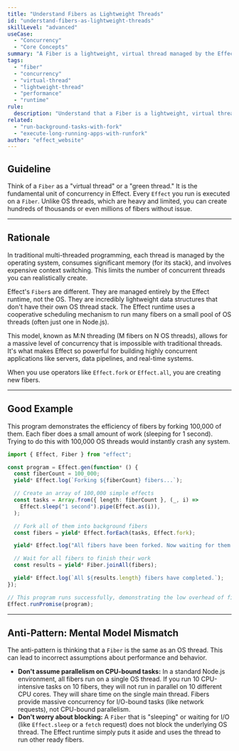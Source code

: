 ```yaml
---
title: "Understand Fibers as Lightweight Threads"
id: "understand-fibers-as-lightweight-threads"
skillLevel: "advanced"
useCase:
  - "Concurrency"
  - "Core Concepts"
summary: "A Fiber is a lightweight, virtual thread managed by the Effect runtime, enabling massive concurrency on a single OS thread without the overhead of traditional threading."
tags:
  - "fiber"
  - "concurrency"
  - "virtual-thread"
  - "lightweight-thread"
  - "performance"
  - "runtime"
rule:
  description: "Understand that a Fiber is a lightweight, virtual thread managed by the Effect runtime for massive concurrency."
related:
  - "run-background-tasks-with-fork"
  - "execute-long-running-apps-with-runfork"
author: "effect_website"
---
```


## Guideline

Think of a `Fiber` as a "virtual thread" or a "green thread." It is the fundamental unit of concurrency in Effect. Every `Effect` you run is executed on a `Fiber`. Unlike OS threads, which are heavy and limited, you can create hundreds of thousands or even millions of fibers without issue.

---

## Rationale

In traditional multi-threaded programming, each thread is managed by the operating system, consumes significant memory (for its stack), and involves expensive context switching. This limits the number of concurrent threads you can realistically create.

Effect's `Fiber`s are different. They are managed entirely by the Effect runtime, not the OS. They are incredibly lightweight data structures that don't have their own OS thread stack. The Effect runtime uses a cooperative scheduling mechanism to run many fibers on a small pool of OS threads (often just one in Node.js).

This model, known as M:N threading (M fibers on N OS threads), allows for a massive level of concurrency that is impossible with traditional threads. It's what makes Effect so powerful for building highly concurrent applications like servers, data pipelines, and real-time systems.

When you use operators like `Effect.fork` or `Effect.all`, you are creating new fibers.

---

## Good Example

This program demonstrates the efficiency of fibers by forking 100,000 of them. Each fiber does a small amount of work (sleeping for 1 second). Trying to do this with 100,000 OS threads would instantly crash any system.

```typescript
import { Effect, Fiber } from "effect";

const program = Effect.gen(function* () {
  const fiberCount = 100_000;
  yield* Effect.log(`Forking ${fiberCount} fibers...`);

  // Create an array of 100,000 simple effects
  const tasks = Array.from({ length: fiberCount }, (_, i) =>
    Effect.sleep("1 second").pipe(Effect.as(i)),
  );

  // Fork all of them into background fibers
  const fibers = yield* Effect.forEach(tasks, Effect.fork);

  yield* Effect.log("All fibers have been forked. Now waiting for them to complete...");

  // Wait for all fibers to finish their work
  const results = yield* Fiber.joinAll(fibers);

  yield* Effect.log(`All ${results.length} fibers have completed.`);
});

// This program runs successfully, demonstrating the low overhead of fibers.
Effect.runPromise(program);
```

---

## Anti-Pattern: Mental Model Mismatch

The anti-pattern is thinking that a `Fiber` is the same as an OS thread. This can lead to incorrect assumptions about performance and behavior.

-   **Don't assume parallelism on CPU-bound tasks:** In a standard Node.js environment, all fibers run on a single OS thread. If you run 10 CPU-intensive tasks on 10 fibers, they will not run in parallel on 10 different CPU cores. They will share time on the single main thread. Fibers provide massive concurrency for I/O-bound tasks (like network requests), not CPU-bound parallelism.
-   **Don't worry about blocking:** A `Fiber` that is "sleeping" or waiting for I/O (like `Effect.sleep` or a `fetch` request) does not block the underlying OS thread. The Effect runtime simply puts it aside and uses the thread to run other ready fibers.